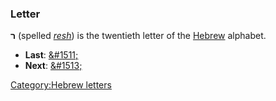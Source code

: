 ===Letter===
'''&#1512;''' (spelled ''[[resh]]'') is the twentieth letter of the [[Hebrew]] alphabet.

* '''Last''': [[&#1511;]]
* '''Next''': [[&#1513;]]

[[Category:Hebrew letters]]